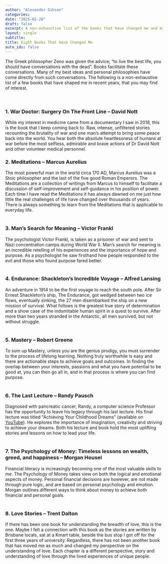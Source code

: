 ```yaml
---
author: "Alexander Gibson"
categories:
date: "2025-02-26"
draft: false
excerpt: A non-exhaustive list of the books that have changed me and my direction in life.
layout: single
subtitle:
title: Eight Books That Have Changed Me
auto_ids: false
---
```



The Greek philosopher Zeno was given the advice; “to live the best life, you should have conversations with the dead”. Books facilitate these conversations. Many of my best ideas and personal philosophies have come directly from such conversations. The following is a non-exhaustive list of a few books that have shaped me in recent years, that you may find of interest.
<br><br><br>

### 1.	War Doctor: Surgery On The Front Line – David Nott

While my interest in medicine came from a documentary I saw in 2018, this is the book that I keep coming back to. Raw, intense, unfiltered stories recounting the brutality of war and one man’s attempt to bring some peace back into the world. You hear both the absolute heartlessness of humans at war before the most selfless, admirable and brave actions of Dr David Nott and other volunteer medical personnel.
<br>

### 2.	Meditations – Marcus Aurelius

The most powerful man in the world circa 170 AD, Marcus Aurelius was a Stoic philosopher and the last of the five good Roman Emperors. The Meditations are a collection of writings from Marcus to himself to facilitate a discussion of self-improvement and self-guidance in his position of power. Each time I have read the Meditations it has always dawned on me just how little the real challenges of life have changed over thousands of years. There is always something to learn from the Meditations that is applicable to everyday life. 
<br><br>

### 3.	Man's Search for Meaning – Victor Frankl

The psychologist Victor Frankl, is taken as a prisoner of war and sent to Nazi concentration camps during World War II. Man's search for meaning is an incredible retelling of his experiences and the importance of hope and purpose. As a psychologist he saw firsthand how people responded to the evil and those who found purpose fared better.
<br><br>

### 4.	Endurance: Shackleton’s Incredible Voyage – Alfred Lansing

An adventure in 1914 to be the first voyage to reach the south pole. After Sir Ernest Shackleton’s ship, The Endurance, got wedged between two ice flows, eventually sinking, the 27 men disembarked the ship on a new mission of survival. What follows is the greatest true story of determination and a show case of the indomitable human spirit in a quest to survive. After more than two years stranded in the Antarctic, all men survived, but not without struggle.
<br><br>

### 5.	Mastery – Robert Greene

To sum up Mastery, unless you are the genius prodigy, you must surrender to the process of lifelong learning. Nothing truly worthwhile is easy and there are actionable steps to achieve goals and outcomes. In finding the overlap between your interests, passions and what you have potential to be good at, you can then go all in, and in that process is where you can find purpose.
<br><br>

### 6.	The Last Lecture – Randy Pausch

Diagnosed with pancreatic cancer, Randy, a computer science Professor has the opportunity to leave his legacy through his last lecture. His final lecture was titled “Achieving Your Childhood Dreams” (available on [YouTube](https://www.youtube.com/watch?v=ji5_MqicxSo&t=4123s&ab_channel=CarnegieMellonUniversity)). He explores the importance of imagination, creativity and striving to achieve your dreams. Both his lecture and book hold the most uplifting stories and lessons on how to lead your life.
<br><br>

### 7.	The Psychology of Money: Timeless lessons on wealth, greed, and happiness – Morgan Housel

Financial literacy is increasingly becoming one of the most valuable skills to me. The Psychology of Money takes view on both the logical and emotional aspects of money. Personal financial decisions are however, are not made through pure logic, and are based on personal psychology and emotion. Morgan outlines different ways to think about money to achieve both financial and personal goals. 
<br><br>

### 8.	Love Stories – Trent Dalton

If there has been one book for understanding the breadth of love, this is the one. Maybe I felt a connection with this book as the stories are written by Brisbane locals, sat at a Kmart table, beside the bus stop I got off for the first three years of university. Regardless, there has not been another book that has moved me as much and changed my perspective on the understanding of love. Each chapter is a different perspective, story and understanding of love through the lived experiences of unique people.  
<br><br>

